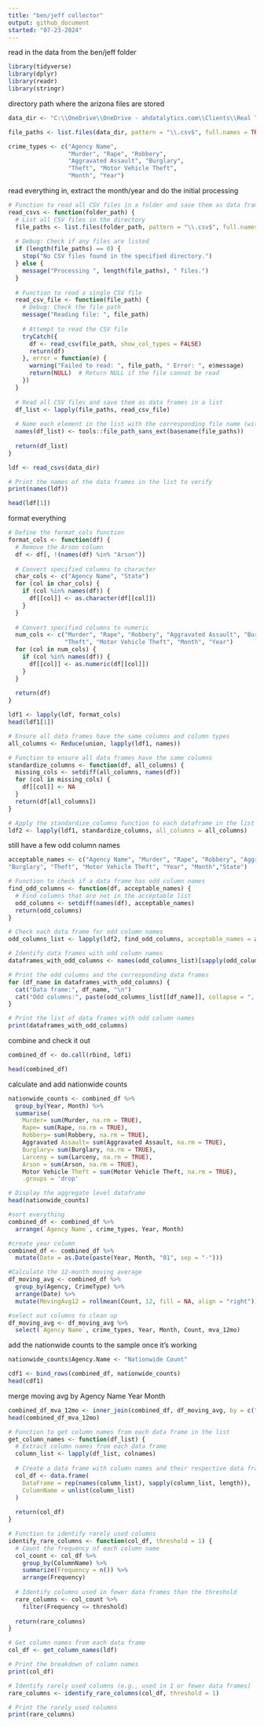 ```yaml
---
title: "ben/jeff collector"
output: github_document
started: "07-23-2024"
---
```

read in the data from the ben/jeff folder
```r
library(tidyverse)
library(dplyr)
library(readr)
library(stringr)
```
directory path where the arizona files are stored
```r
data_dir <- "C:\\OneDrive\\OneDrive - ahdatalytics.com\\Clients\\Real Time Crime Index\\Open Source Data\\_Ben and Jeff work"

file_paths <- list.files(data_dir, pattern = "\\.csv$", full.names = TRUE)

crime_types <- c("Agency Name",
                 "Murder", "Rape", "Robbery",
                 "Aggravated Assault", "Burglary", 
                 "Theft", "Motor Vehicle Theft", 
                 "Month", "Year")
```
read everything in, extract the month/year and do the initial processing
```r
# Function to read all CSV files in a folder and save them as data frames in a list
read_csvs <- function(folder_path) {
  # List all CSV files in the directory
  file_paths <- list.files(folder_path, pattern = "\\.csv$", full.names = TRUE)
  
  # Debug: Check if any files are listed
  if (length(file_paths) == 0) {
    stop("No CSV files found in the specified directory.")
  } else {
    message("Processing ", length(file_paths), " files.")
  }
  
  # Function to read a single CSV file
  read_csv_file <- function(file_path) {
    # Debug: Check the file path
    message("Reading file: ", file_path)
    
    # Attempt to read the CSV file
    tryCatch({
      df <- read_csv(file_path, show_col_types = FALSE)
      return(df)
    }, error = function(e) {
      warning("Failed to read: ", file_path, " Error: ", e$message)
      return(NULL)  # Return NULL if the file cannot be read
    })
  }
  
  # Read all CSV files and save them as data frames in a list
  df_list <- lapply(file_paths, read_csv_file)
  
  # Name each element in the list with the corresponding file name (without extension)
  names(df_list) <- tools::file_path_sans_ext(basename(file_paths))
  
  return(df_list)
}

ldf <- read_csvs(data_dir)

# Print the names of the data frames in the list to verify
print(names(ldf))

head(ldf[1])
```
format everything
```r
# Define the format_cols function
format_cols <- function(df) {
  # Remove the Arson column
  df <- df[, !(names(df) %in% "Arson")]
  
  # Convert specified columns to character
  char_cols <- c("Agency Name", "State")
  for (col in char_cols) {
    if (col %in% names(df)) {
      df[[col]] <- as.character(df[[col]])
    }
  }
  
  # Convert specified columns to numeric
  num_cols <- c("Murder", "Rape", "Robbery", "Aggravated Assault", "Burglary", 
                "Theft", "Motor Vehicle Theft", "Month", "Year")
  for (col in num_cols) {
    if (col %in% names(df)) {
      df[[col]] <- as.numeric(df[[col]])
    }
  }
  
  return(df)
}

ldf1 <- lapply(ldf, format_cols)
head(ldf1[1])
```
```r
# Ensure all data frames have the same columns and column types
all_columns <- Reduce(union, lapply(ldf1, names))

# Function to ensure all data frames have the same columns
standardize_columns <- function(df, all_columns) {
  missing_cols <- setdiff(all_columns, names(df))
  for (col in missing_cols) {
    df[[col]] <- NA
  }
  return(df[all_columns])
}

# Apply the standardize_columns function to each dataframe in the list
ldf2 <- lapply(ldf1, standardize_columns, all_columns = all_columns)
```
still have a few odd column names
```r
acceptable_names <- c("Agency Name", "Murder", "Rape", "Robbery", "Aggravated Assault", 
"Burglary", "Theft", "Motor Vehicle Theft", "Year", "Month","State")

# Function to check if a data frame has odd column names
find_odd_columns <- function(df, acceptable_names) {
  # Find columns that are not in the acceptable list
  odd_columns <- setdiff(names(df), acceptable_names)
  return(odd_columns)
}

# Check each data frame for odd column names
odd_columns_list <- lapply(ldf2, find_odd_columns, acceptable_names = acceptable_names)

# Identify data frames with odd column names
dataframes_with_odd_columns <- names(odd_columns_list)[sapply(odd_columns_list, length) > 0]

# Print the odd columns and the corresponding data frames
for (df_name in dataframes_with_odd_columns) {
  cat("Data frame:", df_name, "\n")
  cat("Odd columns:", paste(odd_columns_list[[df_name]], collapse = ", "), "\n\n")
}

# Print the list of data frames with odd column names
print(dataframes_with_odd_columns)
```


combine and check it out
```r
combined_df <- do.call(rbind, ldf1)

head(combined_df)
```
calculate and add nationwide counts
```r
nationwide_counts <- combined_df %>%
  group_by(Year, Month) %>%
  summarise(
    Murder= sum(Murder, na.rm = TRUE),
    Rape= sum(Rape, na.rm = TRUE),
    Robbery= sum(Robbery, na.rm = TRUE),
    Aggravated Assault= sum(Aggravated Assault, na.rm = TRUE),
    Burglary= sum(Burglary, na.rm = TRUE),
    Larceny = sum(Larceny, na.rm = TRUE),
    Arson = sum(Arson, na.rm = TRUE),
    Motor Vehicle Theft = sum(Motor Vehicle Theft, na.rm = TRUE),
    .groups = 'drop'

# Display the aggregate level dataframe
head(nationwide_counts)
```
```r
#sort everything
combined_df <- combined_df %>%
  arrange(`Agency Name`, crime_types, Year, Month)

#create year column
combined_df <- combined_df %>%
  mutate(Date = as.Date(paste(Year, Month, "01", sep = "-")))

#Calculate the 12-month moving average
df_moving_avg <- combined_df %>%
  group_by(Agency, CrimeType) %>%
  arrange(Date) %>%
  mutate(MovingAvg12 = rollmean(Count, 12, fill = NA, align = "right"))

#select out columns to clean up
df_moving_avg <- df_moving_avg %>%
  select(`Agency Name`, crime_types, Year, Month, Count, mva_12mo)
```

add the nationwide counts to the sample once it's working
```r
nationwide_counts$Agency.Name <- "Nationwide Count"

cdf1 <- bind_rows(combined_df, nationwide_counts)
head(cdf1)
```
merge moving avg by Agency Name Year Month
```r
combined_df_mva_12mo <- inner_join(combined_df, df_moving_avg, by = c("`Agency Name`", "Year", "Month"))
head(combined_df_mva_12mo)
```
```r
# Function to get column names from each data frame in the list
get_column_names <- function(df_list) {
  # Extract column names from each data frame
  column_list <- lapply(df_list, colnames)
  
  # Create a data frame with column names and their respective data frame indices
  col_df <- data.frame(
    DataFrame = rep(names(column_list), sapply(column_list, length)),
    ColumnName = unlist(column_list)
  )
  
  return(col_df)
}

# Function to identify rarely used columns
identify_rare_columns <- function(col_df, threshold = 1) {
  # Count the frequency of each column name
  col_count <- col_df %>%
    group_by(ColumnName) %>%
    summarize(Frequency = n()) %>%
    arrange(Frequency)
  
  # Identify columns used in fewer data frames than the threshold
  rare_columns <- col_count %>%
    filter(Frequency <= threshold)
  
  return(rare_columns)
}

```



```r
# Get column names from each data frame
col_df <- get_column_names(ldf)

# Print the breakdown of column names
print(col_df)
```
```r
# Identify rarely used columns (e.g., used in 1 or fewer data frames)
rare_columns <- identify_rare_columns(col_df, threshold = 1)

# Print the rarely used columns
print(rare_columns)
```